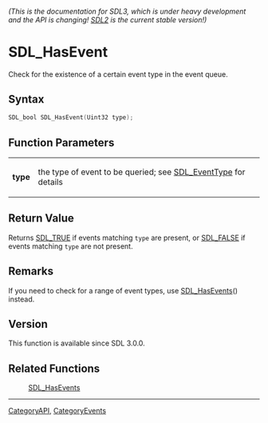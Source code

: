 ====== (This is the documentation for SDL3, which is under heavy development and the API is changing! [https://wiki.libsdl.org/ SDL2] is the current stable version!) ======
= SDL_HasEvent =

Check for the existence of a certain event type in the event queue.

== Syntax ==

<syntaxhighlight lang='c'>
SDL_bool SDL_HasEvent(Uint32 type);
</syntaxhighlight>

== Function Parameters ==

{|
|'''type'''
|the type of event to be queried; see [[SDL_EventType]] for details
|}

== Return Value ==

Returns [[SDL_TRUE]] if events matching <code>type</code> are present, or
[[SDL_FALSE]] if events matching <code>type</code> are not present.

== Remarks ==

If you need to check for a range of event types, use [[SDL_HasEvents]]()
instead.

== Version ==

This function is available since SDL 3.0.0.

== Related Functions ==

:[[SDL_HasEvents]]

----
[[CategoryAPI]], [[CategoryEvents]]


